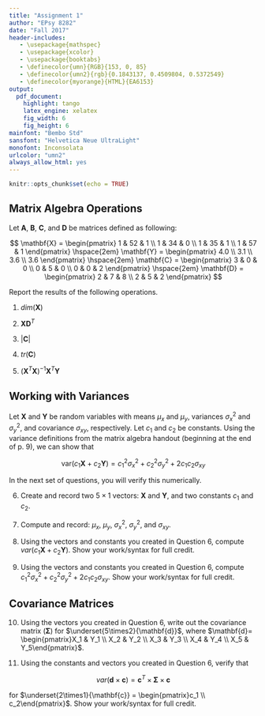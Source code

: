 ```yaml
---
title: "Assignment 1"
author: "EPsy 8282"
date: "Fall 2017"
header-includes:
   - \usepackage{mathspec}
   - \usepackage{xcolor}
   - \usepackage{booktabs}
   - \definecolor{umn}{RGB}{153, 0, 85}
   - \definecolor{umn2}{rgb}{0.1843137, 0.4509804, 0.5372549}
   - \definecolor{myorange}{HTML}{EA6153}
output: 
  pdf_document:
    highlight: tango
    latex_engine: xelatex
    fig_width: 6
    fig_height: 6
mainfont: "Bembo Std"
sansfont: "Helvetica Neue UltraLight"
monofont: Inconsolata
urlcolor: "umn2"
always_allow_html: yes
---
```


```r
knitr::opts_chunk$set(echo = TRUE)
```

## Matrix Algebra Operations

Let **A**, **B**, **C**, and **D** be matrices defined as following:

$$
\mathbf{X} = \begin{pmatrix} 1 & 52 & 1 \\ 1 & 34 & 0 \\ 1 & 35 & 1 \\ 1 & 57 & 1 \end{pmatrix} \hspace{2em}
\mathbf{Y} = \begin{pmatrix} 4.0 \\ 3.1 \\ 3.6 \\ 3.6 \end{pmatrix}
\hspace{2em}
\mathbf{C} = \begin{pmatrix} 3 & 0 & 0 \\ 0 & 5 & 0 \\ 0 & 0 & 2 \end{pmatrix}
\hspace{2em}
\mathbf{D} = \begin{pmatrix} 2 & 7 & 8 \\ 2 & 5 & 2 \end{pmatrix}
$$

Report the results of the following operations.

1. $dim\left(\mathbf{X}\right)$

2. $\mathbf{X} \mathbf{D}^{T}$

3. $\left| \mathbf{C} \right|$ 

4. $tr\left( \mathbf{C} \right)$ 

5. $\left(\mathbf{X}^{T}\mathbf{X}\right)^{-1}\mathbf{X}^T\mathbf{Y}$


## Working with Variances

Let $\mathbf{X}$ and $\mathbf{Y}$ be random variables with means $\mu_{x}$ and $\mu_y$, variances $\sigma^2_x$ and $\sigma^2_y$, and covariance $\sigma_{xy}$, respectively. Let $c_1$ and $c_2$ be constants. Using the variance definitions from the matrix algebra handout (beginning at the end of p. 9), we can show that

$$
\mathrm{var}\big(c_1\mathbf{X} + c_2\mathbf{Y}\big) = c^2_1\sigma^2_x + c^2_2\sigma^2_y + 2c_1c_2\sigma_{xy}
$$

In the next set of questions, you will verify this numerically.

6. Create and record two $5\times1$ vectors: $\mathbf{X}$ and $\mathbf{Y}$, and two constants $c_1$ and $c_2$. 

7. Compute and record: $\mu_x$, $\mu_y$, $\sigma^2_x$, $\sigma^2_y$, and $\sigma_{xy}$.

8. Using the vectors and constants you created in Question 6, compute $var\big(c_1\mathbf{X} + c_2\mathbf{Y}\big)$. Show your work/syntax for full credit.

9. Using the vectors and constants you created in Question 6, compute $c^2_1\sigma^2_x + c^2_2\sigma^2_y + 2c_1c_2\sigma_{xy}$. Show your work/syntax for full credit.

## Covariance Matrices

10. Using the vectors you created in Question 6, write out the covariance matrix ($\boldsymbol{\Sigma}$) for $\underset{5\times2}{\mathbf{d}}$, where $\mathbf{d}= \begin{pmatrix}X_1 & Y_1 \\ X_2 & Y_2 \\ X_3 & Y_3 \\ X_4 & Y_4 \\ X_5 & Y_5\end{pmatrix}$.

11. Using the constants and vectors you created in Question 6, verify that

$$
var\left(\mathbf{d}\times\mathbf{c}\right) = \mathbf{c}^T \times \boldsymbol{\Sigma} \times \mathbf{c}
$$ 

\hspace{2em} for $\underset{2\times1}{\mathbf{c}} = \begin{pmatrix}c_1 \\ c_2\end{pmatrix}$. Show your work/syntax for full credit.


